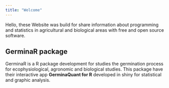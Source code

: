 ```yaml
---
title: "Welcome"
---
```



Hello, these Website was build for share information about programming and statistics in agricultural and biological areas with free and open source software.

## GerminaR package

GerminaR is a R package development for studies the germination process for ecophysiological, agronomic and biological studies. This package have their interactive app **GerminaQuant for R** developed in shiny for statistical and graphic analysis.  

